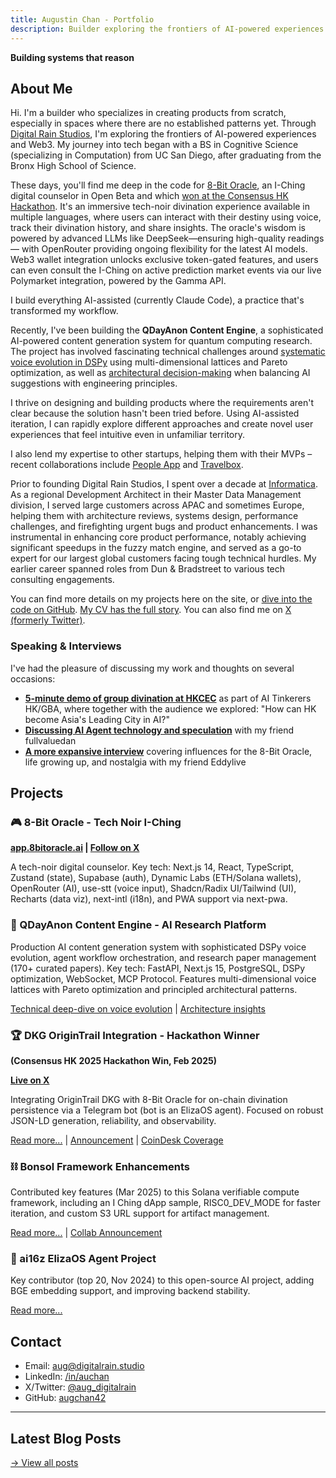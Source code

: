 ```yaml
---
title: Augustin Chan - Portfolio
description: Builder exploring the frontiers of AI-powered experiences and Web3
---
```


**Building systems that reason**

## About Me

Hi. I'm a builder who specializes in creating products from scratch, especially in spaces where there are no established patterns yet. Through [Digital Rain Studios](https://digitalrain.studio/), I'm exploring the frontiers of AI-powered experiences and Web3. My journey into tech began with a BS in Cognitive Science (specializing in Computation) from UC San Diego, after graduating from the Bronx High School of Science.

These days, you'll find me deep in the code for [8-Bit Oracle](https://8bitoracle.ai), an I-Ching digital counselor in Open Beta and which [won at the Consensus HK Hackathon](https://x.com/origin_trail/status/1892543087479505352). It's an immersive tech-noir divination experience available in multiple languages, where users can interact with their destiny using voice, track their divination history, and share insights. The oracle's wisdom is powered by advanced LLMs like DeepSeek—ensuring high-quality readings — with OpenRouter providing ongoing flexibility for the latest AI models. Web3 wallet integration unlocks exclusive token-gated features, and users can even consult the I-Ching on active prediction market events via our live Polymarket integration, powered by the Gamma API.

I build everything AI-assisted (currently Claude Code), a practice that's transformed my workflow.

Recently, I've been building the **QDayAnon Content Engine**, a sophisticated AI-powered content generation system for quantum computing research. The project has involved fascinating technical challenges around [systematic voice evolution in DSPy](/posts/2025-09-02-dspy-voice-evolution-authenticity) using multi-dimensional lattices and Pareto optimization, as well as [architectural decision-making](/posts/2025-09-14-trusting-instincts-ai-architecture) when balancing AI suggestions with engineering principles.

I thrive on designing and building products where the requirements aren't clear because the solution hasn't been tried before. Using AI-assisted iteration, I can rapidly explore different approaches and create novel user experiences that feel intuitive even in unfamiliar territory.

I also lend my expertise to other startups, helping them with their MVPs – recent collaborations include [People App](https://www.peepsapp.ai/) and [Travelbox](https://www.travelbox.tech/).

Prior to founding Digital Rain Studios, I spent over a decade at [Informatica](https://www.informatica.com/). As a regional Development Architect in their Master Data Management division, I served large customers across APAC and sometimes Europe, helping them with architecture reviews, systems design, performance challenges, and firefighting urgent bugs and product enhancements. I was instrumental in enhancing core product performance, notably achieving significant speedups in the fuzzy match engine, and served as a go-to expert for our largest global customers facing tough technical hurdles. My earlier career spanned roles from Dun & Bradstreet to various tech consulting engagements.

You can find more details on my projects here on the site, or [dive into the code on GitHub](https://github.com/augchan42/). [My CV has the full story](/_assets/files/auchan_resume_2025.pdf). You can also find me on [X (formerly Twitter)](https://x.com/aug_digitalrain).

### Speaking & Interviews

I've had the pleasure of discussing my work and thoughts on several occasions:

- [**5-minute demo of group divination at HKCEC**](https://youtu.be/SUXmMym8chk?si=PFfMz97gxkxa5WG8) as part of AI Tinkerers HK/GBA, where together with the audience we explored: "How can HK become Asia's Leading City in AI?"
- [**Discussing AI Agent technology and speculation**](https://www.youtube.com/watch?v=MBI8GY9xGPY) with my friend fullvaluedan
- [**A more expansive interview**](https://www.youtube.com/watch?v=8N3PqINBBeY) covering influences for the 8-Bit Oracle, life growing up, and nostalgia with my friend Eddylive

## Projects

### 🎮 8-Bit Oracle - Tech Noir I-Ching
**[app.8bitoracle.ai](https://app.8bitoracle.ai) | [Follow on X](https://x.com/8bitoracle)**

A tech-noir digital counselor. Key tech: Next.js 14, React, TypeScript, Zustand (state), Supabase (auth), Dynamic Labs (ETH/Solana wallets), OpenRouter (AI), use-stt (voice input), Shadcn/Radix UI/Tailwind (UI), Recharts (data viz), next-intl (i18n), and PWA support via next-pwa.

### 🧬 QDayAnon Content Engine - AI Research Platform
Production AI content generation system with sophisticated DSPy voice evolution, agent workflow orchestration, and research paper management (170+ curated papers). Key tech: FastAPI, Next.js 15, PostgreSQL, DSPy optimization, WebSocket, MCP Protocol. Features multi-dimensional voice lattices with Pareto optimization and principled architectural patterns.

[Technical deep-dive on voice evolution](/posts/2025-09-02-dspy-voice-evolution-authenticity) | [Architecture insights](/posts/2025-09-14-trusting-instincts-ai-architecture)

### 🏆 DKG OriginTrail Integration - Hackathon Winner

**(Consensus HK 2025 Hackathon Win, Feb 2025)**

**[Live on X](https://x.com/pixdotpink)**

Integrating OriginTrail DKG with 8-Bit Oracle for on-chain divination persistence via a Telegram bot (bot is an ElizaOS agent). Focused on robust JSON-LD generation, reliability, and observability.

[Read more...](/posts/2025-02-20-dkg-origintrail-hackathon) | [Announcement](https://x.com/origin_trail/status/1892543087479505352) | [CoinDesk Coverage](https://www.coindesk.com/consensus-hong-kong-2025-coverage/2025/02/27/consensus-hackathon-winners-ai-agents-gaming-trading-payments-and-nfts)

### ⛓️ Bonsol Framework Enhancements
Contributed key features (Mar 2025) to this Solana verifiable compute framework, including an I Ching dApp sample, RISC0_DEV_MODE for faster iteration, and custom S3 URL support for artifact management.

[Read more...](/posts/2025-03-08-bonsol-verifiable-compute-enhancements) | [Collab Announcement](https://x.com/bonsol_labs/status/1920858983436292250)

### 🤖 ai16z ElizaOS Agent Project
Key contributor (top 20, Nov 2024) to this open-source AI project, adding BGE embedding support, and improving backend stability.

[Read more...](/posts/2024-11-15-eliza-ai16z-contribution)

## Contact

- Email: [aug@digitalrain.studio](mailto:aug@digitalrain.studio)
- LinkedIn: [/in/auchan](https://www.linkedin.com/in/auchan/)
- X/Twitter: [@aug_digitalrain](https://x.com/aug_digitalrain)
- GitHub: [augchan42](https://github.com/augchan42)

---

## Latest Blog Posts

[→ View all posts](/blog)
